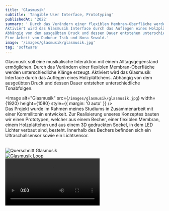 ```yaml
---
title: 'Glasmusik'
subtitle: 'Tangible User Interface, Prototyping'
publishedAt: '2022'
summary: ' Durch das Verändern einer flexiblen Membran-Oberfläche werden unterschiedliche Klänge erzeugt.
Aktiviert wird das Glasmusik Interface durch das Auflegen eines Holzplättchens.
Abhängig von dem ausgeübten Druck und dessen Dauer entstehen unterschiedliche Tonabfolgen. 
Eine Arbeit von Dudunur Isik und Nora Sewald.'
image: '/images/glasmusik/glasmusik.jpg'
tag: 'software'
---
```

Glasmusik soll eine musikalische Interaktion mit einem Alltagsgegenstand ermöglichen.
Durch das Verändern einer flexiblen Membran-Oberfläche werden unterschiedliche Klänge erzeugt.
Aktiviert wird das Glasmusik Interface durch das Auflegen eines Holzplättchens.
Abhängig von dem ausgeübten Druck und dessen Dauer entstehen unterschiedliche Tonabfolgen. 


<Image
  alt="Glasmusik"
  src={`/images/glasmusik/glasmusik.jpg`}
  width={1920}
  height={1080}
  style={{ margin: '0 auto' }}
/>
<br />
Das Projekt wurde im Rahmen meines Studiums in Zusammenarbeit mit einer Kommilitonin entwickelt.
Zur Realisierung unseres Konzeptes bauten wir einen Prototypen, welcher aus einem Becher, 
einer flexiblen Membran, einem Holzplättchen und aus einem 3D gedruckten Sockel, in dem LED Lichter verbaut sind, besteht. Innerhalb des Bechers befinden sich ein Ultraschallsensor sowie ein Lichtsensor.

<br/>
<Image
  alt="Querschnitt Glasmusik"
  src={`/images/glasmusik/querschnitt_glasmusik.jpg`}
  width={1920}
  height={1080}
  style={{ margin: '0 auto' }}
/>
<br/>
<Image
  alt="Glasmusik Loop"
  src={`/images/glasmusik/glasmusikloop.jpg`}
  width={1920}
  height={1080}
  style={{ margin: '0 auto' }}
/>
<br />
<video className="h-full w-full" controls>
      <source src="/videos/Glasmusik.mp4" type="video/mp4" />
      Your browser does not support the video tag.
    </video>
